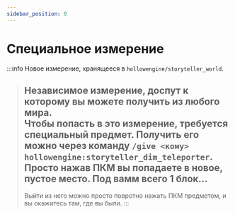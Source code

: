 ```yaml
---
sidebar_position: 0
---
```


# Специальное измерение

:::info Новое измерение, хранящееся в `hollowengine/storyteller_world`.
> Независимое измерение, доспут к которому вы можете получить из любого мира.  
> Чтобы попасть в это измерение, требуется **специальный предмет**. Получить его можно через команду `/give <кому> hollowengine:storyteller_dim_teleporter`.
> Просто нажав ПКМ вы попадаете в новое, пустое место. Под вамм всего 1 блок...
> ---
> Выйти из него можно просто повротно нажать ПКМ предметом, и вы окажитесь там, где вы были.
:::